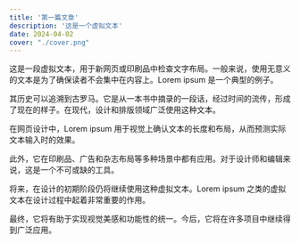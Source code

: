```yaml
---
title: '第一篇文章'
description: '这是一个虚拟文本'
date: 2024-04-02
cover: "./cover.png"
---
```


这是一段虚拟文本，用于新网页或印刷品中检查文字布局。一般来说，使用无意义的文本是为了确保读者不会集中在内容上。Lorem ipsum 是一个典型的例子。

其历史可以追溯到古罗马。它是从一本书中摘录的一段话，经过时间的流传，形成了现在的样子。在现代，设计和排版领域广泛使用这种文本。

在网页设计中，Lorem ipsum 用于视觉上确认文本的长度和布局，从而预测实际文本输入时的效果。

此外，它在印刷品、广告和杂志布局等多种场景中都有应用。对于设计师和编辑来说，这是一个不可或缺的工具。

将来，在设计的初期阶段仍将继续使用这种虚拟文本。Lorem ipsum 之类的虚拟文本在设计过程中起着非常重要的作用。

最终，它将有助于实现视觉美感和功能性的统一。今后，它将在许多项目中继续得到广泛应用。
